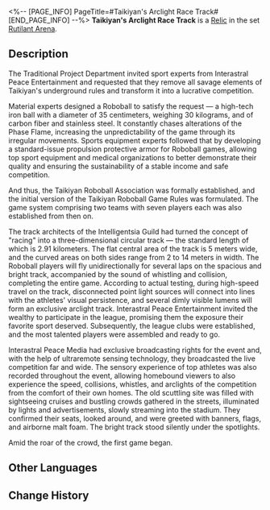 <%-- [PAGE_INFO]
PageTitle=#Taikiyan's Arclight Race Track#
[END_PAGE_INFO] --%>
{{Relic Infobox
|id        = 63096
|image     = Item Taikiyan's Arclight Race Track.png{{subst:void|<!--$UPLOAD:<<SpriteOutput/RelicFigures/IconRelic_309_6.png>-<Item Taikiyan's Arclight Race Track.png>-<Relic Icons>>-->}}
|set       = Rutilant Arena
|piece     = Planar Sphere
|mentions  = 
}}
{{Description|The Taikiyan Stadium's standard race track is usually made with a metal structure covered with smooth concrete and natural wooden floors. A large amount of transparent polycarbonate material was used in the construction of the stadium to give the audience an unobstructed view of the games.}}
'''Taikiyan's Arclight Race Track''' is a [[Relic]] in the set [[Rutilant Arena]].

==Description==
The Traditional Project Department invited sport experts from Interastral Peace Entertainment and requested that they remove all savage elements of Taikiyan's underground rules and transform it into a lucrative competition.

Material experts designed a Roboball to satisfy the request &mdash; a high-tech iron ball with a diameter of 35 centimeters, weighing 30 kilograms, and of carbon fiber and stainless steel. It constantly chases alterations of the Phase Flame, increasing the unpredictability of the game through its irregular movements. Sports equipment experts followed that by developing a standard-issue propulsion protective armor for Roboball games, allowing top sport equipment and medical organizations to better demonstrate their quality and ensuring the sustainability of a stable income and safe competition.

And thus, the Taikiyan Roboball Association was formally established, and the initial version of the Taikiyan Roboball Game Rules was formulated. The game system comprising two teams with seven players each was also established from then on.

The track architects of the Intelligentsia Guild had turned the concept of "racing" into a three-dimensional circular track &mdash; the standard length of which is 2.91 kilometers. The flat central area of the track is 5 meters wide, and the curved areas on both sides range from 2 to 14 meters in width. The Roboball players will fly unidirectionally for several laps on the spacious and bright track, accompanied by the sound of whistling and collision, completing the entire game. According to actual testing, during high-speed travel on the track, disconnected point light sources will connect into lines with the athletes' visual persistence, and several dimly visible lumens will form an exclusive arclight track. Interastral Peace Entertainment invited the wealthy to participate in the league, promising them the exposure their favorite sport deserved. Subsequently, the league clubs were established, and the most talented players were assembled and ready to go.

Interastral Peace Media had exclusive broadcasting rights for the event and, with the help of ultraremote sensing technology, they broadcasted the live competition far and wide. The sensory experience of top athletes was also recorded throughout the event, allowing homebound viewers to also experience the speed, collisions, whistles, and arclights of the competition from the comfort of their own homes. The old scuttling site was filled with sightseeing cruises and bustling crowds gathered in the streets, illuminated by lights and advertisements, slowly streaming into the stadium. They confirmed their seats, looked around, and were greeted with banners, flags, and airborne malt foam. The bright track stood silently under the spotlights.

Amid the roar of the crowd, the first game began.

==Other Languages==
{{Other Languages
|en   = Taikiyan's Arclight Race Track
|zhs  = 泰科铵的弧光赛道
|zht  = 泰科銨的弧光賽道
|ja   = タイキヤンのアークトラック
|ko   = 타이키얀 아크라이트 트랙
|es   = Pista de luz de Taikiyan
|fr   = Piste de course illuminée de Taikiyan
|ru   = Световая трасса Тайкияна
|th   = Taikiyan's Arclight Race Track
|vi   = Đường Đua Hồ Quang Của Taikiyan
|de   = Lichtbogen-Rennbahn auf Taikiyan
|id   = Taikiyan's Arclight Race Track
|pt   = Pista de Corrida Arco-de-Luz de Taikiyan
}}

==Change History==
{{Change History|1.2}}